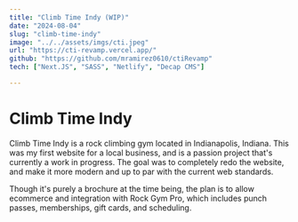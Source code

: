 ```yaml
---
title: "Climb Time Indy (WIP)"
date: "2024-08-04"
slug: "climb-time-indy"
image: "../../assets/imgs/cti.jpeg"
url: "https://cti-revamp.vercel.app/"
github: "https://github.com/mramirez0610/ctiRevamp" 
tech: ["Next.JS", "SASS", "Netlify", "Decap CMS"] 

---
```


# Climb Time Indy

Climb Time Indy is a rock climbing gym located in Indianapolis, Indiana. This was my first website for a local business, and is a passion project that's currently a work in progress. The goal was to completely redo the website, and make it more modern and up to par with the current web standards. 

Though it's purely a brochure at the time being, the plan is to allow ecommerce and integration with Rock Gym Pro, which includes punch passes, memberships, gift cards, and scheduling.


